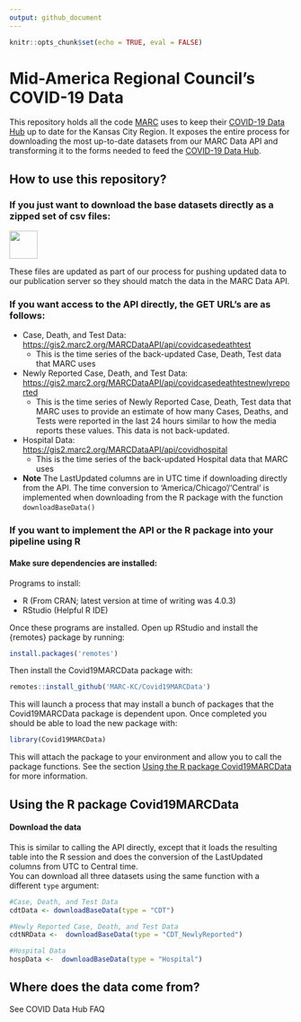 ```yaml
---
output: github_document
---
```


<!-- README.md is generated from README.Rmd. Please edit that file -->

```r
knitr::opts_chunk$set(echo = TRUE, eval = FALSE)
```




# Mid-America Regional Council's COVID-19 Data

This repository holds all the code [MARC](https://www.marc.org/) uses to keep their [COVID-19 Data Hub](https://marc2.org/covidhub/) up to date for the Kansas City Region. It exposes the entire process for downloading the most up-to-date datasets from our MARC Data API and transforming it to the forms needed to feed the [COVID-19 Data Hub](https://marc2.org/covidhub/).

## How to use this repository?

### If you just want to download the base datasets directly as a zipped set of csv files: 

[<img src="man/figures/downloadCSVs.png" height="50px"> ](https://marc2.org/coviddata/regionalcovid_datadictionary.xlsx)


These files are updated as part of our process for pushing updated data to our publication server so they should match the data in the MARC Data API.

### If you want access to the API directly, the GET URL's are as follows:

*  Case, Death, and Test Data: </br><https://gis2.marc2.org/MARCDataAPI/api/covidcasedeathtest>  
    *  This is the time series of the back-updated Case, Death, Test data that MARC uses
*  Newly Reported Case, Death, and Test Data: </br><https://gis2.marc2.org/MARCDataAPI/api/covidcasedeathtestnewlyreported>
    *  This is the time series of Newly Reported Case, Death, Test data that MARC uses to provide an estimate of how many Cases, Deaths, and Tests were reported in the last 24 hours similar to how the media reports these values. This data is not back-updated.
*  Hospital Data: </br><https://gis2.marc2.org/MARCDataAPI/api/covidhospital>
    *  This is the time series of the back-updated Hospital data that MARC uses
*  **Note** The LastUpdated columns are in UTC time if downloading directly from the API. The time conversion to 'America/Chicago'/'Central' is implemented when downloading from the R package with the function `downloadBaseData()`


### If you want to implement the API or the R package into your pipeline using R

#### Make sure dependencies are installed:

Programs to install:

* R (From CRAN; latest version at time of writing was 4.0.3)
* RStudio (Helpful R IDE)

Once these programs are installed. Open up RStudio and install the {remotes} package by running:  
```r
install.packages('remotes')
```


Then install the Covid19MARCData package with:
```r
remotes::install_github('MARC-KC/Covid19MARCData')
```
This will launch a process that may install a bunch of packages that the Covid19MARCData package is dependent upon. Once completed you should be able to load the new package with:
```r
library(Covid19MARCData)
```
This will attach the package to your environment and allow you to call the package functions. See the section [Using the R package Covid19MARCData](#using-the-r-package-covid19marcdata) for more information.


## Using the R package Covid19MARCData 

#### Download the data

This is similar to calling the API directly, except that it loads the resulting table into the R session and does the conversion of the LastUpdated columns from UTC to Central time.  
You can download all three datasets using the same function with a different `type` argument:
```r
#Case, Death, and Test Data
cdtData <- downloadBaseData(type = "CDT")

#Newly Reported Case, Death, and Test Data
cdtNRData <-  downloadBaseData(type = "CDT_NewlyReported")

#Hospital Data
hospData <-  downloadBaseData(type = "Hospital")
```


## Where does the data come from?
See COVID Data Hub FAQ
